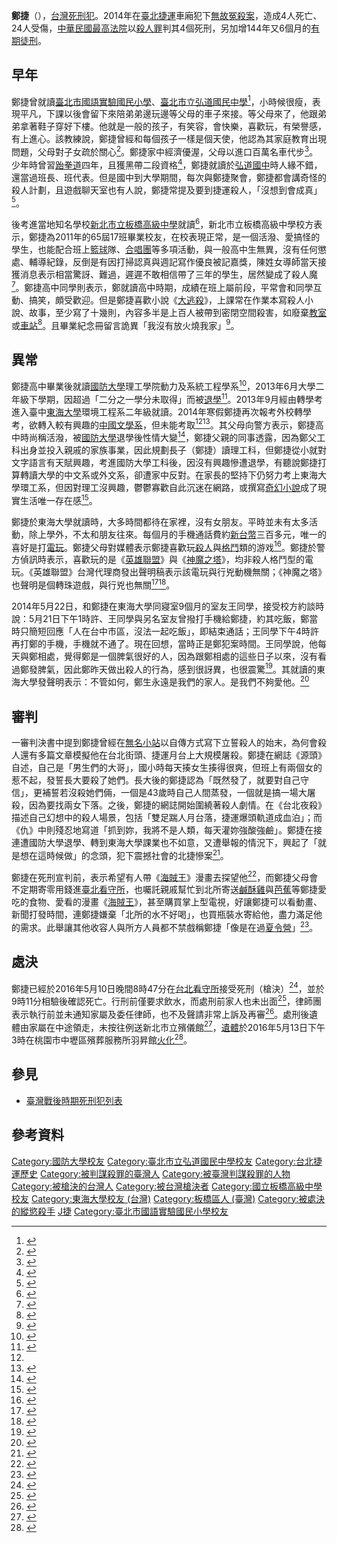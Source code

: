 {{Infobox criminal
| name = 鄭捷
| image = 2014年臺北捷運隨機殺人事件嫌犯鄭捷.JPG
| image_size = 
| caption = 
| birth_date = {{birth date|1993|4|3}}
| birth_place =  {{ROC|臺灣省}}[[臺北縣|臺北縣]][[板橋市|板橋市]]（今[[新北市|新北市]][[板橋區_(台灣)|板橋區]]）
| death_date = {{death date and age|2016|5|10|1993|4|3}}{{executed}}
| death_place = {{TWN}}[[新北市|新北市]][[土城區|土城區]][[法務部矯正署臺北看守所|臺北看守所]]附設[[臺北監獄|臺北監獄]]刑場
| death_cause = [[槍決|槍決]]
| nationality = {{ROC}}
| occupation = [[大學|大學生]]
| known_for = [[2014年台北捷運隨機殺人事件|2014年台北捷運隨機殺人事件]]兇手
| criminal_charge = [[殺人罪|殺人罪]]、[[殺人未遂罪|殺人未遂罪]]
| criminal_penalty   = [[死刑|死刑]]、[[有期徒刑|有期徒刑]]
| criminal_status    = 已執行
| penalty = 4個死刑，另加144年6個月有期徒刑<ref>{{cite news|title=鄭捷槍決|publisher=[[蘋果日報|蘋果日報]]|date=2016-04-23|author=|url=https://tw.appledaily.com/headline/daily/20160511/37207356|accessdate=2017-12-05|archive-date=2017-12-05|archive-url=https://web.archive.org/web/20171205100028/https://tw.appledaily.com/headline/daily/20160511/37207356|dead-url=no}}</ref>
| conviction_status = 於2016年5月10日晚間，槍決伏法。
| motive = 心理偏差<ref name="記恨">{{cite news|title=濫殺4人 兇殘如豺狼 鄭捷判4死刑|publisher=[[蘋果日報_(台灣)|蘋果日報]]|date=2015-03-07|url=http://www.appledaily.com.tw/appledaily/article/headline/20150307/36423667/|archiveurl=https://web.archive.org/web/20160419023907/http://www.appledaily.com.tw/appledaily/article/headline/20150307/36423667/|archivedate=2016-04-19|deadurl=yes}}</ref>
| conviction = [[殺人罪|殺人罪]]、[[殺人未遂罪|殺人未遂罪]]
| victims = 28
| date = 2014年5月21日
| time = 下午4時26分到28分
| country = {{ROC-TWN}}
| locations = 
[[臺北捷運|臺北捷運]][[板南線|板南線]]（[[龍山寺站|龍山寺站]]－[[江子翠站|江子翠站]]）間<br>並於江子翠站抓捕，同日移交新北市海山分局江翠派出所問訊。
| targets = 有計畫的[[無差別犯罪|無差別犯罪]]
| fatalities = 4
| injuries = 24
| weapons = 2把水果刀、1把[[瑞士刀|瑞士刀]]
| apprehended = 同日
}}
'''鄭捷'''（{{Bd|1993年|4月3日|2016年|5月10日}}），[[臺灣戰後時期死刑犯列表|台灣死刑犯]]。2014年在[[臺北捷運|臺北捷運]]車廂犯下[[2014年臺北捷運隨機殺人事件|無故冤殺案]]，造成4人死亡、24人受傷，[[最高法院_(中華民國)|中華民國最高法院]]以[[殺人罪|殺人罪]]判其4個死刑，另加增144年又6個月的[[有期徒刑|有期徒刑]]。

==早年==
鄭捷曾就讀[[臺北市國語實驗國民小學|臺北市國語實驗國民小學]]、[[臺北市立弘道國民中學|臺北市立弘道國民中學]]<ref>{{Cite web|title=封面故事 男大生 北捷殺人事件|url=https://tw.nextmgz.com/realtimenews/news/35859056|access-date=2021-12-10|work=Next Magazine TW|language=zh-TW|archive-date=2021-12-10|archive-url=https://web.archive.org/web/20211210214913/https://tw.nextmgz.com/realtimenews/news/35859056|dead-url=no}}</ref>，小時候很瘦，表現平凡，下課以後會留下來陪弟弟邊玩邊等父母的車子來接。等父母來了，他跟弟弟拿著鞋子穿好下樓。他就是一般的孩子，有笑容，會快樂，喜歡玩，有榮譽感，有上進心。該教練說，鄭捷曾經和每個孩子一樣是個天使，他認為其家庭教育出現問題，父母對子女疏於關心<ref>{{cite news|title=獨家／鄭捷跆拳道教練：也許我們都是鄭捷的父母|publisher=[[NOWnews|NOWnews 今日新聞]]|date=2014-05-23|author=李鴻典|url=http://www.nownews.com/n/2014/05/23/1247046|archiveurl=https://web.archive.org/web/20160411003614/http://www.nownews.com/n/2014/05/23/1247046|archivedate=2016-04-11|deadurl=yes}}</ref>。鄭捷家中經濟優渥，父母以進口百萬名車代步<ref>{{cite news|title=鄭捷家住板橋地王豪宅　父母得知兒子殺人後都發抖|publisher=ETtoday 新聞雲|date=2014-05-22|url=http://www.ettoday.net/news/20140522/360049.htm|archiveurl=https://web.archive.org/web/20160529131809/http://www.ettoday.net/news/20140522/360049.htm|archivedate=2016-05-29|deadurl=yes}}</ref>。少年時曾習[[跆拳道|跆拳道]]四年，且獲黑帶二段資格<ref>{{cite news|title=【捷運殺人】學跆拳道4年　鄭捷黑帶2段|publisher=[[蘋果日報_(台灣)|蘋果日報]]|date=2014-05-22|author=林志青|url=https://tw.appledaily.com/new/realtime/20140522/402794/|accessdate=2018-08-09|archive-date=2018-08-18|archive-url=https://web.archive.org/web/20180818165148/https://tw.appledaily.com/new/realtime/20140522/402794/|dead-url=no}}</ref>，鄭捷就讀於[[弘道國中|弘道國中]]時人緣不錯，還當過班長、班代表。但是國中到大學期間，每次與鄭捷聚會，鄭捷都會講奇怪的殺人計劃，且遊戲聊天室也有人說，鄭捷常提及要到捷運殺人，「沒想到會成真」<ref>{{cite news|title=奪4命 人魔竟怨全身痠痛 屠殺前預告同學「要動手了」|publisher=[[蘋果日報_(台灣)|蘋果日報]]|date=2014-05-24|url=http://www.appledaily.com.tw/appledaily/article/headline/20140524/35849888/|archiveurl=https://web.archive.org/web/20160529135949/http://www.appledaily.com.tw/appledaily/article/headline/20140524/35849888|archivedate=2016-05-29|deadurl=yes}}</ref>。

後考進當地知名學校[[新北市立板橋高級中學|新北市立板橋高級中學]]就讀<ref name="五分鐘車程變大屠殺 乘客頸胸失血致死">{{cite news|title=五分鐘車程變大屠殺　乘客頸胸失血致死 被砍女滴血呼喊：救救我|publisher=[[蘋果日報_(香港)|蘋果日報]]|date=2014-05-22|url=http://hk.apple.nextmedia.com/news/art/20140522/18728282|archiveurl=https://web.archive.org/web/20160529081101/http://hk.apple.nextmedia.com/news/art/20140522/18728282|archivedate=2016-05-29|deadurl=yes}}</ref>，新北市立板橋高級中學校方表示，鄭捷為2011年的65屆17班畢業校友，在校表現正常，是一個活潑、愛搞怪的學生，也能配合班上[[籃球|籃球]]隊、[[合唱團|合唱團]]等多項活動，與一般高中生無異，沒有任何懲處、輔導紀錄，反倒是有因打掃認真與週記寫作優良被記嘉獎，陳姓女導師當天接獲消息表示相當驚訝、難過，遲遲不敢相信帶了三年的學生，居然變成了殺人魔<ref>{{cite news|title=【捷運屠魔】鄭捷高中活潑合群　曾被記嘉獎|publisher=[[蘋果日報_(台灣)|蘋果日報]]|date=2014-05-22|author=曾佳俊|url=http://www.appledaily.com.tw/realtimenews/article/local/20140522/402309/|archiveurl=https://web.archive.org/web/20160530054223/http://www.appledaily.com.tw/realtimenews/article/local/20140522/402309|archivedate=2016-05-30|deadurl=yes}}</ref>。鄭捷高中同學則表示，鄭就讀高中時期，成績在班上屬前段，平常會和同學互動、搞笑，頗受歡迎。但是鄭捷喜歡小說《[[大逃殺|大逃殺]]》，上課常在作業本寫殺人小說、故事，至少寫了十幾則，內容多半是上百人被帶到密閉空間殺害，如廢棄[[教室|教室]]或[[車站|車站]]<ref>{{cite news|title=【捷運殺人】高中同學：鄭捷曾仿《大逃殺》小說　安排同學死法|publisher=[[蘋果日報_(台灣)|蘋果日報]]|date=2014-05-22|author=郭建伸|url=http://www.appledaily.com.tw/realtimenews/article/new/20140521/402133/|archiveurl=https://web.archive.org/web/20160530073711/http://www.appledaily.com.tw/realtimenews/article/new/20140521/402133|archivedate=2016-05-30|deadurl=yes}}</ref>。且畢業紀念冊留言詭異「我沒有放火燒我家」<ref>{{cite news|title=【捷運殺人】捷運殺人魔畢業留言　「我沒放火燒我家」|publisher=[[蘋果日報_(台灣)|蘋果日報]]|date=2014-05-21|url=http://www.appledaily.com.tw/realtimenews/article/new/20140521/402018/|archiveurl=https://web.archive.org/web/20160517141302/http://www.appledaily.com.tw/realtimenews/article/new/20140521/402018|archivedate=2016-05-17|deadurl=yes}}</ref>。

==異常==
鄭捷高中畢業後就讀[[國防大學_(中華民國)|國防大學]]理工學院動力及系統工程學系<ref>{{cite news|title=【捷運殺人】有預警！其他管道提醒東海：注意鄭捷|publisher=[[蘋果日報_(台灣)|蘋果日報]]|date=2014-05-21|author=章明德|url=http://www.appledaily.com.tw/realtimenews/article/new/20140521/402055/|archiveurl=https://web.archive.org/web/20160529143209/http://www.appledaily.com.tw/realtimenews/article/new/20140521/402055|archivedate=2016-05-29|deadurl=yes}}</ref>，2013年6月大學二年級下學期，因超過「二分之一學分未取得」而被[[退學|退學]]<ref name="行兇驚愕法官">{{cite news|title=台北殺人魔二審判死 行凶錄像驚愕法官|publisher=多維新聞網|date=2015-10-30|author=王書僮|url=http://taiwan.dwnews.com/news/2015-10-30/59691883.html|archiveurl=https://web.archive.org/web/20160526022251/http://taiwan.dwnews.com/news/2015-10-30/59691883.html|archivedate=2016-05-26|deadurl=yes}}</ref>。2013年9月經由轉學考進入臺中[[東海大學__(台灣)|東海大學]]環境工程系二年級就讀。2014年寒假鄭捷再次報考外校轉學考，欲轉入較有興趣的[[中國文學系|中國文學系]]，但未能考取<ref name="行兇驚愕法官"/><ref>{{cite news|title=北捷喋血/東海：鄭捷對中文系較有興趣|publisher=中央日報|date=2014-05-22|author=許人元|url=http://www.cdnews.com.tw/cdnews_site/docDetail.jsp?coluid=108&docid=102766226|archiveurl=https://web.archive.org/web/20160526022904/http://www.cdnews.com.tw/cdnews_site/docDetail.jsp?coluid=108&docid=102766226|archivedate=2016-05-26|deadurl=yes}}</ref>。其父母向警方表示，鄭捷高中時尚稱活潑，被[[國防大學_(中華民國)|國防大學]]退學後性情大變<ref>{{cite news|title=鄭捷遭退學性情變 父母:愧對社會|publisher=[[中華電視公司|華視]]|date=2014-05-22|author=高華襄、葉子杰|url=http://news.cts.com.tw/cts/general/201405/201405221426268.html#.V0ZhCfl95D8|archiveurl=https://web.archive.org/web/20160519120053/http://news.cts.com.tw/cts/general/201405/201405221426268.html#.V0ZhCfl95D8|archivedate=2016-05-19|deadurl=yes}}</ref>，鄭捷父親的同事透露，因為鄭父工科出身並投入親戚的家族事業，因此規劃長子（鄭捷）讀理工科，但鄭捷從小就對文字語言有天賦興趣，考進國防大學工科後，因沒有興趣慘遭退學，有聽說鄭捷打算轉讀大學的中文系或外文系，卻遭家中反對。在家長的堅持下仍努力考上東海大學環工系，但因對理工沒興趣，鬱鬱寡歡自此沉迷在網路，或撰寫[[奇幻小說|奇幻小說]]成了現實生活唯一存在感<ref>{{cite news|title=鄭捷父母非富豪 任職親戚企業 「想天天陪小孩回家」兒小時秀氣 愛寫作文|publisher=[[蘋果日報_(台灣)|蘋果日報]]|date=2014-05-31|author=張君豪|url=http://www.appledaily.com.tw/appledaily/article/headline/20140531/35863710/|archiveurl=https://web.archive.org/web/20160505073654/http://www.appledaily.com.tw/appledaily/article/headline/20140531/35863710|archivedate=2016-05-05|deadurl=yes}}</ref>。

鄭捷於東海大學就讀時，大多時間都待在家裡，沒有女朋友。平時並未有太多活動，除上學外，不太和朋友往來。每個月的手機通話費約[[新台幣|新台幣]]三百多元，唯一的喜好是打[[電玩|電玩]]。鄭捷父母對媒體表示鄭捷喜歡玩[[殺人|殺人]]與[[格鬥遊戲|格鬥]]類的游戏<ref>{{cite news|title=台北地鐵砍人案嫌犯父母稱其很宅愛玩殺人遊戲|publisher=新浪新聞|date=2014-05-22|url=http://news.sina.com.cn/c/2014-05-22/090830196421.shtml|archiveurl=https://web.archive.org/web/20160526024512/http://news.sina.com.cn/c/2014-05-22/090830196421.shtml|archivedate=2016-05-26|deadurl=yes}}</ref>。鄭捷於警方偵訊時表示，喜歡玩的是《[[英雄聯盟|英雄聯盟]]》與《[[神魔之塔|神魔之塔]]》，均非殺人格鬥型的電玩。《英雄聯盟》台灣代理商發出聲明稿表示該電玩與行兇動機無關；《神魔之塔》也聲明是個轉珠遊戲，與行兇也無關<ref>{{cite news|title=鄭捷玩game變壞？英雄聯盟：我們不是格鬥、殺人遊戲|publisher=鉅亨網（[[NOWnews|NOWnews 今日新聞]]）|date=2014-05-23|url=http://news.cnyes.com/Content/20140523/KIVH2OQ2IRYY.shtml|archiveurl=https://web.archive.org/web/20160529131103/http://news.cnyes.com/Content/20140523/KIVH2OQ2IRYY.shtml|archivedate=2016-05-29|deadurl=yes}}</ref><ref>{{cite news|title=捷運殺人事件兇手愛玩《英雄聯盟》，被指稱是暴力電玩 Garena 有話要說|publisher=T客邦|date=2014-05-23|url=http://www.techbang.com/posts/18312-north-czech-killings-alluding-to-league-of-legends-violent-video-games-garena-have-something-to-say|archiveurl=https://web.archive.org/web/20160921131136/http://www.techbang.com/posts/18312-north-czech-killings-alluding-to-league-of-legends-violent-video-games-garena-have-something-to-say|archivedate=2016-09-21|deadurl=yes}}</ref>。

2014年5月22日，和鄭捷在東海大學同寢室9個月的室友王同學，接受校方約談時說：5月21日下午1時許、王同學與另名室友曾撥打手機給鄭捷，約其吃飯，鄭當時只簡短回應「人在台中市區，沒法一起吃飯」，即結束通話；王同學下午4時許再打鄭的手機，手機就不通了。現在回想，當時正是鄭犯案時間。王同學說，他每天與鄭相處，覺得鄭是一個脾氣很好的人，因為跟鄭相處的這些日子以來，沒有看過鄭發脾氣，因此鄭昨天做出殺人的行為，感到很訝異，也很震驚<ref>{{cite news|title=鄭捷室友：沒看過他發脾氣|publisher=雅虎新聞|date=2014-05-22|author=陳宏睿|url=http://news.2ndhand.tw/%E9%84%AD%E6%8D%B7%E5%AE%A4%E5%8F%8B%EF%BC%9A%E6%B2%92%E7%9C%8B%E9%81%8E%E4%BB%96%E7%99%BC%E8%84%BE%E6%B0%A3-bb4ef2/|archiveurl=https://web.archive.org/web/20160527033554/http://news.2ndhand.tw/%E9%84%AD%E6%8D%B7%E5%AE%A4%E5%8F%8B%EF%BC%9A%E6%B2%92%E7%9C%8B%E9%81%8E%E4%BB%96%E7%99%BC%E8%84%BE%E6%B0%A3-bb4ef2/|archivedate=2016-05-27|deadurl=yes}}</ref>。其就讀的東海大學發聲明表示：不管如何，鄭生永遠是我們的家人。是我們不夠愛他。<ref>{{Cite web |url=http://www.thu.edu.tw/web/announcement/announcement_detail.php?cid=7&id=3467 |title=給親愛的東海大學大家庭成員及朋友們的一封信 |accessdate=2016-12-01 |archive-date=2016-12-01 |archive-url=https://web.archive.org/web/20161201144537/http://www.thu.edu.tw/web/announcement/announcement_detail.php?cid=7&id=3467 |dead-url=no }}</ref>

==審判==
一審判決書中提到鄭捷曾經在[[無名小站_(台灣)|無名小站]]以自傳方式寫下立誓殺人的始末，為何會殺人還有多篇文章模擬他在台北街頭、捷運月台上大規模屠殺。鄭捷在網誌《源頭》自述，自己是「男生們的大哥」，國小時每天揍女生揍得很爽，但班上有兩個女的惹不起，發誓長大要殺了她們。長大後的鄭捷認為「既然發了，就要對自己守信」，更補誓若沒殺她們倆，一個是43歲時自己人間蒸發，一個就是搞一場大屠殺，因為要找兩女下落。之後，鄭捷的網誌開始圍繞著殺人劇情。在《台北夜殺》描述自己幻想中的殺人場景，包括「雙足踹人月台落，捷運爆頭軌道成血泊」；而《仇》中則殘忍地寫道「抓到妳，我將不是人類，每天灌妳強酸強鹼」。鄭捷在接連遭國防大學退學、轉到東海大學課業也不如意，又遭舉報的情況下，興起了「就是想在這時候做」的念頭，犯下震撼社會的北捷慘案<ref>{{cite news|title=鄭捷網誌「每天灌妳強酸強鹼」 高一起寫下駭人自傳 首度曝光|publisher=[[蘋果日報_(台灣)|蘋果日報]]|date=2015-03-07|author=黃哲民|url=http://www.appledaily.com.tw/appledaily/article/headline/20150307/36423682/|archiveurl=https://web.archive.org/web/20150309104910/http://www.appledaily.com.tw/appledaily/article/headline/20150307/36423682/|archivedate=2015-03-09|deadurl=yes}}</ref>。

鄭捷在死刑宣判前，表示希望有人帶《[[海賊王|海賊王]]》漫畫去探望他<ref>{{cite news|title=鄭捷冷血告白 死刑我不在意 北捷屠殺宣判前夕 獨家披露|publisher=[[蘋果日報_(台灣)|蘋果日報]]|date=2015-03-06|url=http://www.appledaily.com.tw/appledaily/article/headline/20150306/36421242/|archiveurl=https://web.archive.org/web/20160529224955/http://www.appledaily.com.tw/appledaily/article/headline/20150306/36421242|archivedate=2016-05-29|deadurl=yes}}</ref>，而鄭捷父母會不定期寄零用錢進[[臺北看守所|臺北看守所]]，也囑託親戚幫忙到北所寄送[[鹹酥雞|鹹酥雞]]與[[芭蕉|芭蕉]]等鄭捷愛吃的食物、愛看的漫畫《[[海賊王|海賊王]]》，甚至購買掌上型電視，好讓鄭捷可以看動畫、新聞打發時間，連鄭捷嫌棄「北所的水不好喝」，也買瓶裝水寄給他，盡力滿足他的需求。此舉讓其他收容人與所方人員都不禁戲稱鄭捷「像是在過[[夏令營|夏令營]]」<ref>{{cite news|title=父母怕曝光 鄭捷：神經病 常送鹹酥雞漫畫給兒 獄友譏：住夏令營|publisher=[[蘋果日報_(台灣)|蘋果日報]]|date=2015-03-08|url=http://www.appledaily.com.tw/appledaily/article/headline/20150308/36425207/|archiveurl=https://web.archive.org/web/20160517104804/http://www.appledaily.com.tw/appledaily/article/headline/20150308/36425207|archivedate=2016-05-17|deadurl=yes}}</ref>。

==處決==
鄭捷已經於2016年5月10日晚間8時47分在[[台北看守所|台北看守所]]接受死刑（槍決）<ref>{{cite news|title=鄭捷槍決 死刑定讞僅18天 家屬：大快人心|publisher=[[蘋果日報_(台灣)|蘋果日報]]|date=2016-05-11|url=http://www.appledaily.com.tw/appledaily/article/headline/20160511/37207356/|archiveurl=https://web.archive.org/web/20170222203028/http://www.appledaily.com.tw/appledaily/article/headline/20160511/37207356/|archivedate=2017-02-22|deadurl=yes}}</ref>，並於9時11分相驗後確認死亡。行刑前僅要求飲水，而處刑前家人也未出面<ref>{{cite news|title=鄭捷火化 父母仍未出面 7千元遺產及書信還留看守所|publisher=[[蘋果日報_(台灣)|蘋果日報]]|date=2016-05-13|author=石永軒、游仁汶|url=http://www.appledaily.com.tw/appledaily/article/headline/20160514/37214845|archiveurl=https://web.archive.org/web/20160527043637/http://www.appledaily.com.tw/appledaily/article/headline/20160514/37214845|archivedate=2016-05-27|deadurl=yes}}</ref>，律師團表示執行前並未通知家屬及委任律師，也不及聲請非常上訴及再審<ref>{{Cite news|url=https://www.thenewslens.com/article/29219|title=判死定讞僅19天，為何先槍決鄭捷？羅瑩雪：只是做該做的事 - The News Lens 關鍵評論網|last=Chi|first=Zou|date=2016-05-11|newspaper=The News Lens 關鍵評論網|accessdate=2017-01-03|language=zh-TW|archive-date=2017-01-03|archive-url=https://web.archive.org/web/20170103170256/https://www.thenewslens.com/article/29219|dead-url=no}}</ref>。處刑後遺體由家屬在中途領走，未按往例送新北市立殯儀館<ref>{{cite news|title=鄭捷遺體遲遲未抵殯儀館　傳家屬低調在中途領走|publisher=[[ETtoday|ETtoday]]|date=2016-05-11|author=|url=https://www.ettoday.net/news/20160511/695671.htm|archiveurl=https://web.archive.org/web/20180330212357/https://www.ettoday.net/news/20160511/695671.htm|archivedate=2018-03-30|deadurl=no|accessdate=2018-03-30}}</ref>，[[遺體|遺體]]於2016年5月13日下午3時在桃園市中壢區殯葬服務所羽昇館[[火化|火化]]<ref>{{cite news|title=鄭捷遺體下午3點 在中壢殯葬服務中心火化|publisher=[[自由時報|自由時報]]|date=2016-05-13|author=周敏鴻|url=http://news.ltn.com.tw/news/society/breakingnews/1695436|archiveurl=https://web.archive.org/web/20160516155238/http://news.ltn.com.tw/news/society/breakingnews/1695436|archivedate=2016-05-16|deadurl=yes}}</ref>。

==參見==
*[[臺灣戰後時期死刑犯列表|臺灣戰後時期死刑犯列表]]

==參考資料==
{{reflist|2}}

[[Category:國防大學校友|Category:國防大學校友]]
[[Category:臺北市立弘道國民中學校友|Category:臺北市立弘道國民中學校友]]
[[Category:台北捷運歷史|Category:台北捷運歷史]]
[[Category:被判謀殺罪的臺灣人|Category:被判謀殺罪的臺灣人]]
[[Category:被臺灣判謀殺罪的人物|Category:被臺灣判謀殺罪的人物]]
[[Category:被槍決的台灣人|Category:被槍決的台灣人]]
[[Category:被台灣槍決者|Category:被台灣槍決者]]
[[Category:國立板橋高級中學校友|Category:國立板橋高級中學校友]]
[[Category:東海大學校友_(台灣)|Category:東海大學校友 (台灣)]]
[[Category:板橋區人_(臺灣)|Category:板橋區人 (臺灣)]]
[[Category:被處決的縱慾殺手|Category:被處決的縱慾殺手]]
[[Category:鄭姓|J捷]]
[[Category:臺北市國語實驗國民小學校友|Category:臺北市國語實驗國民小學校友]]